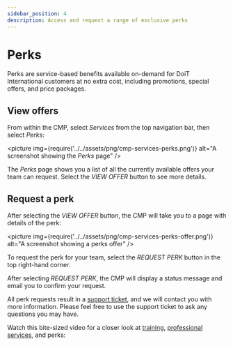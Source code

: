 ```yaml
---
sidebar_position: 4
description: Access and request a range of exclusive perks
---
```


# Perks

Perks are service-based benefits available on-demand for DoiT International customers at no extra cost, including promotions, special offers, and price packages.

## View offers

From within the CMP, select _Services_ from the top navigation bar, then select _Perks_:

<picture
  img={require('../../assets/png/cmp-services-perks.png')}
  alt="A screenshot showing the _Perks_ page"
/>

The _Perks_ page shows you a list of all the currently available offers your team can request. Select the _VIEW OFFER_ button to see more details.

## Request a perk

After selecting the _VIEW OFFER_ button, the CMP will take you to a page with details of the perk:

<picture
  img={require('../../assets/png/cmp-services-perks-offer.png')}
  alt="A screenshot showing a perks offer"
/>

To request the perk for your team, select the _REQUEST PERK_ button in the top right-hand corner.

After selecting _REQUEST PERK_, the CMP will display a status message and email you to confirm your request.

All perk requests result in a [support ticket](consulting-support/index.mdx), and we will contact you with more information. Please feel free to use the support ticket to ask any questions you may have.

Watch this bite-sized video for a closer look at [training](training.mdx), [professional services](proserv.mdx), and perks:


<LoomEmbed id="9ff183270cb84e32817818589a80d37e" />
